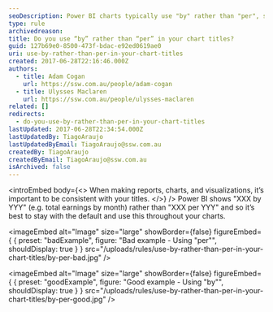 ```yaml
---
seoDescription: Power BI charts typically use "by" rather than "per", so it's best to maintain consistency throughout your visualizations.
type: rule
archivedreason:
title: Do you use “by” rather than “per” in your chart titles?
guid: 127b69e0-8500-473f-bdac-e92ed0619ae0
uri: use-by-rather-than-per-in-your-chart-titles
created: 2017-06-28T22:16:46.000Z
authors:
  - title: Adam Cogan
    url: https://ssw.com.au/people/adam-cogan
  - title: Ulysses Maclaren
    url: https://ssw.com.au/people/ulysses-maclaren
related: []
redirects:
  - do-you-use-by-rather-than-per-in-your-chart-titles
lastUpdated: 2017-06-28T22:34:54.000Z
lastUpdatedBy: TiagoAraujo
lastUpdatedByEmail: TiagoAraujo@ssw.com.au
createdBy: TiagoAraujo
createdByEmail: TiagoAraujo@ssw.com.au
isArchived: false
---
```


<introEmbed
  body={<>
When making reports, charts, and visualizations, it’s important to be consistent with your titles.
  </>}
/>
Power BI shows "XXX by YYY" (e.g. total earnings by month) rather than "XXX per YYY" and so it’s best to stay with the default and use this throughout your charts.

<imageEmbed
  alt="Image"
  size="large"
  showBorder={false}
  figureEmbed={ {
    preset: "badExample",
    figure: "Bad example - Using \"per\"",
    shouldDisplay: true
  } }
  src="/uploads/rules/use-by-rather-than-per-in-your-chart-titles/by-per-bad.jpg"
/>


<imageEmbed
  alt="Image"
  size="large"
  showBorder={false}
  figureEmbed={ {
    preset: "goodExample",
    figure: "Good example - Using \"by\"",
    shouldDisplay: true
  } }
  src="/uploads/rules/use-by-rather-than-per-in-your-chart-titles/by-per-good.jpg"
/>

